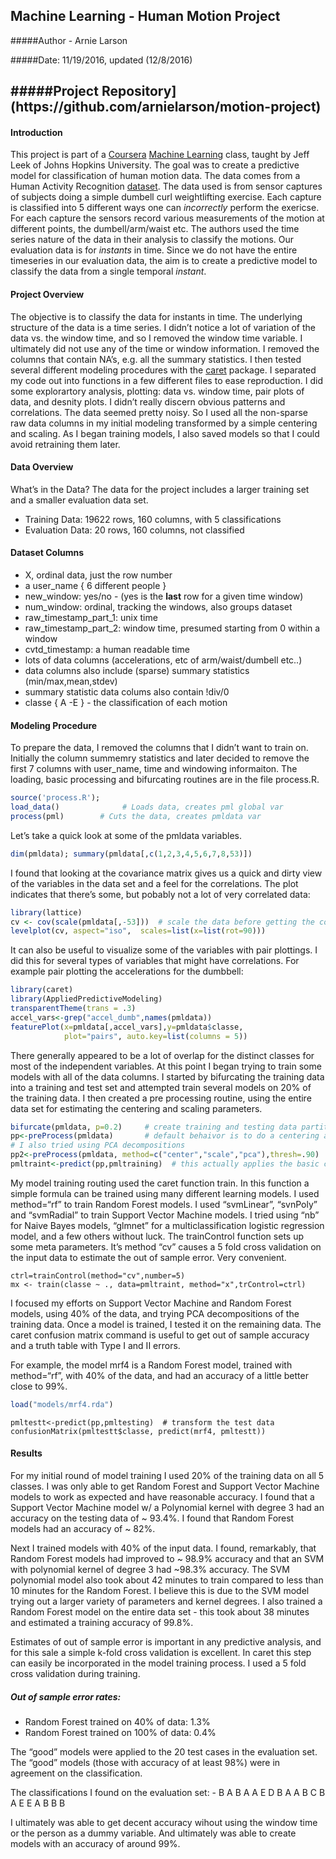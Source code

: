 
## Machine Learning - Human Motion Project

#####Author - Arnie Larson

#####Date: 11/19/2016, updated (12/8/2016)

#####Project Repository](https://github.com/arnielarson/motion-project)
--------------

#### Introduction
This project is part of a [Coursera](www.coursera.org) [Machine Learning](https://class.coursera.org/predmachlearn-034) class, taught by Jeff Leek of Johns Hopkins University.  The goal was to create a predictive model for classification of human motion data.  The data comes from a Human Activity Recognition [dataset](http://groupware.les.inf.puc-rio.br/har).  The data used is from sensor captures of subjects doing a simple dumbell curl weightlifting exercise.  Each capture is classified into 5 different ways one can *incorrectly* perform the exericse.  For each capture the sensors record various measurements of the motion at different points, the dumbell/arm/waist etc.  The authors used the time series nature of the data in their analysis to classify the motions.  Our evaluation data is for *instants* in time.  Since we do not have the entire timeseries in our evaluation data, the aim is to create a predictive model to classify the data from a single temporal *instant*.


#### Project Overview
The objective is to classify the data for instants in time.  The underlying structure of the data is a time series.  I didn't notice a lot of variation of the data vs. the window time, and so I removed the window time variable.  I ultimately did not use any of the time or window information.  I removed the columns that contain NA's, e.g. all the summary statistics.  I then tested several different modeling procedures with the  [caret](http://topepo.github.io/caret/index.html) package.  I separated my code out into functions in a few different files to ease reproduction.  I did some explorartory analysis, plotting: data vs. window time, pair plots of data, and desnity plots.  I didn't really discern obvious patterns and correlations.  The data seemed pretty noisy.  So I used all the non-sparse raw data columns in my initial modeling transformed by a simple centering and scaling.  As I began training models, I also saved models so that I could avoid retraining them later.  


#### Data Overview
What's in the Data?  The data for the project includes a larger training set and a smaller evaluation data set.

- Training Data: 19622 rows, 160 columns, with 5 classifications
- Evaluation Data: 20 rows, 160 columns, not classified
  
#### Dataset Columns
- X, ordinal data, just the row number
- a user_name { 6 different people }
- new_window: yes/no - (yes is the **last** row for a given time window)
- num_window: ordinal, tracking the windows, also groups dataset
- raw_timestamp_part_1: unix time
- raw_timestamp_part_2: window time, presumed starting from 0 within a window
- cvtd_timestamp: a human readable time
- lots of data columns (accelerations, etc of arm/waist/dumbell etc..)
- data columns also include (sparse) summary statistics (min/max,mean,stdev)
- summary statistic data colums also contain !div/0
- classe { A -E } - the classification of each motion


####  Modeling Procedure

To prepare the data, I removed the columns that I didn't want to train on.  Initially the column summemry statistics and later decided to remove the first 7 columns with user_name, time and windowing informaiton.  The loading, basic processing and bifurcating routines are in the file process.R.
```r
source('process.R');
load_data()              # Loads data, creates pml global var
process(pml)        # Cuts the data, creates pmldata var
```

Let's take a quick look at some of the pmldata variables. 

```r
dim(pmldata); summary(pmldata[,c(1,2,3,4,5,6,7,8,53)])
```

I found that looking at the covariance matrix gives us a quick and dirty view of the variables in the data set and a feel for the correlations.  The plot indicates that there's some, but pobably not a lot of very correlated data:

```r
library(lattice)
cv <- cov(scale(pmldata[,-53]))  # scale the data before getting the covariance 
levelplot(cv, aspect="iso",  scales=list(x=list(rot=90)))
```

It can also be useful to visualize some of the variables with pair plottings.  I did this for several types of variables that might have correlations.  For example pair plotting the accelerations for the dumbbell:

```r
library(caret)
library(AppliedPredictiveModeling)
transparentTheme(trans = .3)
accel_vars<-grep("accel_dumb",names(pmldata))
featurePlot(x=pmldata[,accel_vars],y=pmldata$classe, 
            plot="pairs", auto.key=list(columns = 5)) 
```

There generally appeared to be a lot of overlap for the distinct classes for most of the independent variables.   At this point I began trying to train some models with all of the data columns.  I started by bifurcating the training data into a training and test set and attempted train several models on 20% of the training data.  I then created a pre processing routine, using the entire data set for estimating the centering and scaling parameters.

```r
bifurcate(pmldata, p=0.2)     # create training and testing data partitions
pp<-preProcess(pmldata)       # default behaivor is to do a centering and scaling transformation
# I also tried using PCA decompositions
pp2<-preProcess(pmldata, method=c("center","scale","pca"),thresh=.90)
pmltraint<-predict(pp,pmltraining)  # this actually applies the basic centering and scaling transformation to the training data
```

My model training routing used the caret function train.  In this function a simple formula can be trained using many different learning models.  I used method="rf" to train Random Forest models.  I used "svmLinear", "svnPoly" and "svmRadial" to train Support Vector Machine models.  I tried using "nb" for Naive Bayes models, "glmnet" for a multiclassification logistic regression model, and a few others without luck.  The trainControl function sets up some meta parameters.  It's method "cv" causes a 5 fold cross validation on the input data to estimate the out of sample error.  Very convenient.  
```
ctrl=trainControl(method="cv",number=5)
mx <- train(classe ~ ., data=pmltraint, method="x",trControl=ctrl)
```

I focused my efforts on Support Vector Machine and Random Forest models, using 40% of the data, and trying PCA decompositions of the training data.  Once a model is trained, I tested it on the remaining data.  The caret confusion matrix command is useful to get out of sample accuracy and a truth table with Type I and II errors.  

For example, the model mrf4 is a Random Forest model, trained with method="rf", with 40% of the data, and had an accuracy of a little better close to 99%.  

```r
load("models/mrf4.rda")
```

```r_confusion
pmltestt<-predict(pp,pmltesting)  # transform the test data
confusionMatrix(pmltestt$classe, predict(mrf4, pmltestt))
```

#### Results

For my initial round of model training I used 20% of the training data on all 5 classes.  I was only able to get Random Forest and Support Vector Machine models to work as expected and have reasonable accuracy.  I found that a Support Vector Machine model w/ a Polynomial kernel with degree 3 had an accuracy on the testing data of ~ 93.4%.  I found that Random Forest models had an accuracy of ~ 82%.  

Next I trained models with 40% of the input data.  I found, remarkably, that Random Forest models had improved to ~ 98.9% accuracy and that an SVM with polynomial kernel of degree 3 had ~98.3% accuracy.  The SVM polynomial model also took about 42 minutes to train compared to less than 10 minutes for the Random Forest.  I believe this is due to the SVM model trying out a larger variety of parameters and kernel degrees.  I also trained a Random Forest model on the entire data set - this took about 38 minutes and estimated a training accuracy of 99.8%.  

Estimates of out of sample error is important in any predictive analysis, and for this sale a simple k-fold cross validation is excellent.  In caret this step can easily be incorporated in the model training process.  I used a 5 fold cross validation during training.

##### Out of sample error rates:
- Random Forest trained on 40% of data:   1.3%
- Random Forest trained on 100% of data:  0.4%

The "good" models were applied to the 20 test cases in the evaluation set.  The "good" models (those with accuracy of at least 98%) were in agreement on the classification.

The classifications I found on the evaluation set:
- B A B A A E D B A A B C B A E E A B B B

I ultimately was able to get decent accuracy wihout using the window time or the person as a dummy variable.  And ultimately was able to create models with an accuracy of around 99%.